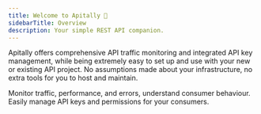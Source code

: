 ```yaml
---
title: Welcome to Apitally 👋
sidebarTitle: Overview
description: Your simple REST API companion.
---
```


Apitally offers comprehensive API traffic monitoring and integrated API key management, while being extremely easy to set up and use with your new or existing API project.
No assumptions made about your infrastructure, no extra tools for you to host and maintain.

<CardGroup cols={2}>
  <Card
    title="API traffic monitoring"
    icon="chart-simple"
    iconType="duotone"
    href="/features#api-traffic-monitoring"
  >
    Monitor traffic, performance, and errors, understand consumer behaviour.
  </Card>
  <Card
    title="API key management"
    icon="key"
    iconType="duotone"
    href="/features#api-key-management"
  >
    Easily manage API keys and permissions for your consumers.
  </Card>
</CardGroup>
